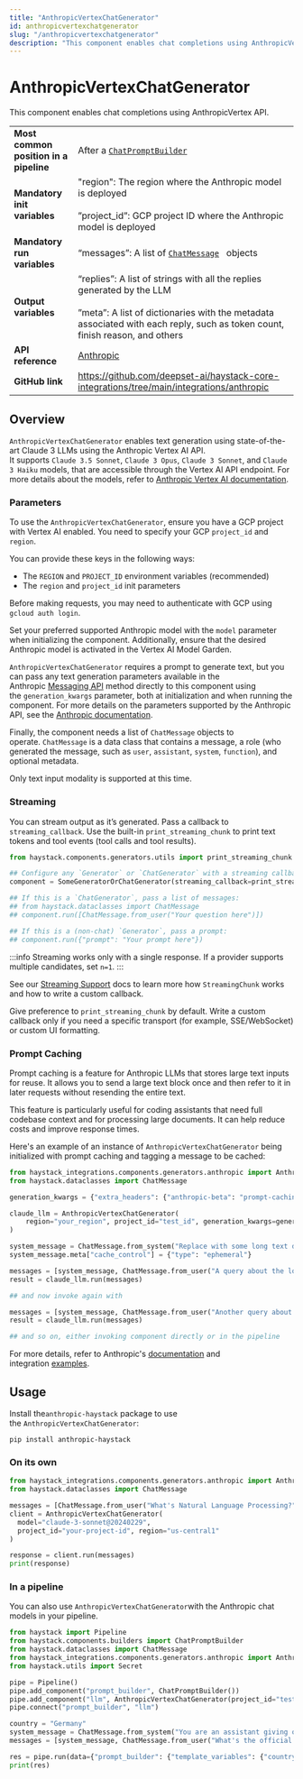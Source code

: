 ```yaml
---
title: "AnthropicVertexChatGenerator"
id: anthropicvertexchatgenerator
slug: "/anthropicvertexchatgenerator"
description: "This component enables chat completions using AnthropicVertex API."
---
```


# AnthropicVertexChatGenerator

This component enables chat completions using AnthropicVertex API.

|  |  |
| --- | --- |
| **Most common position in a pipeline** | After a [`ChatPromptBuilder`](../../../docs/pipeline-components/builders/chatpromptbuilder.mdx) |
| **Mandatory init variables** | "region": The region where the Anthropic model is deployed  <br /> <br />”project_id”: GCP project ID where the Anthropic model is deployed |
| **Mandatory run variables** | “messages”: A list of [`ChatMessage`](https://docs.haystack.deepset.ai../../../docs/concepts/data-classes.mdx#chatmessage)   objects |
| **Output variables** | “replies”: A list of strings with all the replies generated by the LLM  <br /> <br />”meta”: A list of dictionaries with the metadata associated with each reply, such as token count, finish reason, and others |
| **API reference** | [Anthropic](/reference/integrations-anthropic) |
| **GitHub link** | https://github.com/deepset-ai/haystack-core-integrations/tree/main/integrations/anthropic |

## Overview

`AnthropicVertexChatGenerator` enables text generation using state-of-the-art Claude 3 LLMs using the Anthropic Vertex AI API.  
It supports   `Claude 3.5 Sonnet`, `Claude 3 Opus`, `Claude 3 Sonnet`, and `Claude 3 Haiku` models, that are accessible through the Vertex AI API endpoint. For more details about the models, refer to [Anthropic Vertex AI documentation](https://docs.anthropic.com/en/api/claude-on-vertex-ai).

### Parameters

To use the `AnthropicVertexChatGenerator`, ensure you have a GCP project with Vertex AI enabled. You need to specify your GCP `project_id` and `region`.

You can provide these keys in the following ways:

- The `REGION` and `PROJECT_ID` environment variables (recommended)
- The `region` and `project_id` init parameters

Before making requests, you may need to authenticate with GCP using `gcloud auth login`.

Set your preferred supported Anthropic model with the `model` parameter when initializing the component. Additionally, ensure that the desired Anthropic model is activated in the Vertex AI Model Garden. 

`AnthropicVertexChatGenerator` requires a prompt to generate text, but you can pass any text generation parameters available in the Anthropic [Messaging API](https://docs.anthropic.com/en/api/messages) method directly to this component using the `generation_kwargs` parameter, both at initialization and when running the component. For more details on the parameters supported by the Anthropic API, see the [Anthropic documentation](https://docs.anthropic.com/).

Finally, the component needs a list of `ChatMessage` objects to operate. `ChatMessage` is a data class that contains a message, a role (who generated the message, such as `user`, `assistant`, `system`, `function`), and optional metadata.

Only text input modality is supported at this time.

### Streaming

You can stream output as it’s generated. Pass a callback to `streaming_callback`. Use the built-in `print_streaming_chunk` to print text tokens and tool events (tool calls and tool results).

```python
from haystack.components.generators.utils import print_streaming_chunk

## Configure any `Generator` or `ChatGenerator` with a streaming callback
component = SomeGeneratorOrChatGenerator(streaming_callback=print_streaming_chunk)

## If this is a `ChatGenerator`, pass a list of messages:
## from haystack.dataclasses import ChatMessage
## component.run([ChatMessage.from_user("Your question here")])

## If this is a (non-chat) `Generator`, pass a prompt:
## component.run({"prompt": "Your prompt here"})
```

:::info
Streaming works only with a single response. If a provider supports multiple candidates, set `n=1`.
:::

See our [Streaming Support](guides-to-generators/choosing-the-right-generator.mdx#streaming-support) docs to learn more how `StreamingChunk` works and how to write a custom callback.

Give preference to `print_streaming_chunk` by default. Write a custom callback only if you need a specific transport (for example, SSE/WebSocket) or custom UI formatting.

### Prompt Caching

Prompt caching is a feature for Anthropic LLMs that stores large text inputs for reuse. It allows you to send a large text block once and then refer to it in later requests without resending the entire text.

This feature is particularly useful for coding assistants that need full codebase context and for processing large documents. It can help reduce costs and improve response times.

Here's an example of an instance of `AnthropicVertexChatGenerator` being initialized with prompt caching and tagging a message to be cached:

```python
from haystack_integrations.components.generators.anthropic import AnthropicVertexChatGenerator
from haystack.dataclasses import ChatMessage

generation_kwargs = {"extra_headers": {"anthropic-beta": "prompt-caching-2024-07-31"}}

claude_llm = AnthropicVertexChatGenerator(
    region="your_region", project_id="test_id", generation_kwargs=generation_kwargs
)

system_message = ChatMessage.from_system("Replace with some long text documents, code or instructions")
system_message.meta["cache_control"] = {"type": "ephemeral"}

messages = [system_message, ChatMessage.from_user("A query about the long text for example")]
result = claude_llm.run(messages)

## and now invoke again with

messages = [system_message, ChatMessage.from_user("Another query about the long text etc")]
result = claude_llm.run(messages)

## and so on, either invoking component directly or in the pipeline
```

For more details, refer to Anthropic's [documentation](https://docs.anthropic.com/en/docs/build-with-claude/prompt-caching) and integration [examples](https://github.com/deepset-ai/haystack-core-integrations/tree/main/integrations/anthropic/example).

## Usage

Install the`anthropic-haystack` package to use the `AnthropicVertexChatGenerator`:

```shell
pip install anthropic-haystack
```

### On its own

```python
from haystack_integrations.components.generators.anthropic import AnthropicVertexChatGenerator
from haystack.dataclasses import ChatMessage

messages = [ChatMessage.from_user("What's Natural Language Processing?")]
client = AnthropicVertexChatGenerator(
  model="claude-3-sonnet@20240229",
  project_id="your-project-id", region="us-central1"
)

response = client.run(messages)
print(response)
```

### In a pipeline

You can also use `AnthropicVertexChatGenerator`with the Anthropic chat models in your pipeline.

```python
from haystack import Pipeline
from haystack.components.builders import ChatPromptBuilder
from haystack.dataclasses import ChatMessage
from haystack_integrations.components.generators.anthropic import AnthropicVertexChatGenerator
from haystack.utils import Secret

pipe = Pipeline()
pipe.add_component("prompt_builder", ChatPromptBuilder())
pipe.add_component("llm", AnthropicVertexChatGenerator(project_id="test_id", region="us-central1"))
pipe.connect("prompt_builder", "llm")

country = "Germany"
system_message = ChatMessage.from_system("You are an assistant giving out valuable information to language learners.")
messages = [system_message, ChatMessage.from_user("What's the official language of {{ country }}?")]

res = pipe.run(data={"prompt_builder": {"template_variables": {"country": country}, "template": messages}})
print(res)

```